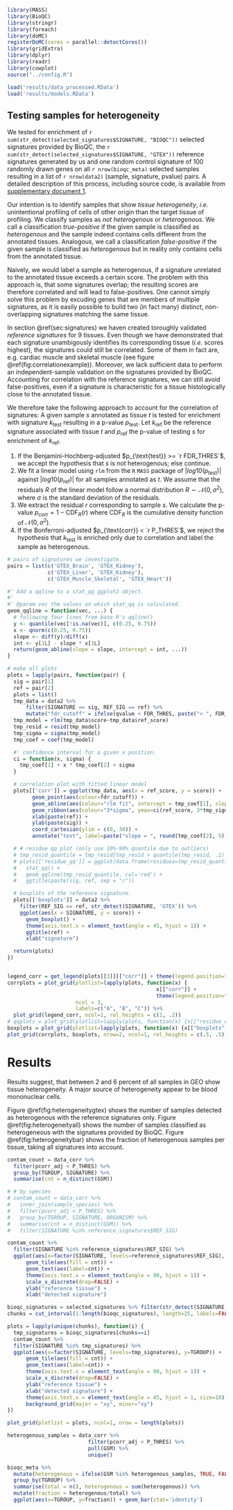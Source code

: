 ```r
library(MASS)
library(BioQC)
library(stringr)
library(foreach)
library(doMC)
registerDoMC(cores = parallel::detectCores())
library(gridExtra)
library(dplyr)
library(readr)
library(cowplot)
source("../config.R")
```

```r
load('results/data_processed.RData')
load('results/models.RData')
```

## Testing samples for heterogeneity
We tested for enrichment of `r sum(str_detect(selected_signatures$SIGNATURE, "BIOQC"))` selected signatures provided by BioQC, the `r sum(str_detect(selected_signatures$SIGNATURE, "GTEX"))` reference signatures generated by us and one random control signature of 100 randomly drawn genes on all `r nrow(bioqc_meta)` selected samples resulting in a list of `r nrow(data2)` (sample, signature, pvalue) pairs. A detailed description of this process, including source code, is available from [supplementary document 1](https://grst.github.io/BioQC_GEO_analysis/sample-selection.html#sample-processing).

Our intention is to identify samples that show *tissue heterogeneity*, *i.e.* unintentional profiling of cells of other origin than the target tissue of profiling. We classify samples as *not heterogenous* or *heterogenous*. We call a classification *true-positive* if the given sample is classified as *heterogenous* and the sample indeed contains cells different from the annotated tissues. Analogous, we call a classification *false-positive* if the given sample is classified as *heterogenous* but in reality only contains cells from the annotated tissue.

Naively, we would label a sample as heterogenous, if a signature unrelated to the annotated tissue exceeds a certain score. The problem with this approach is, that some signatures overlap; the resulting scores are therefore correlated and will lead to false-positives. One cannot simply solve this problem by excuding genes that are members of multiple signatures, as it is easily possible to build two (in fact many) distinct, non-overlapping signatures matching the same tissue.

In section \@ref(sec:signatures) we haven created toroughly validated *reference signatures* for 9 tissues. Even though we have demonstrated that each signature unambigously identifies its corresponding tissue (*i.e.* scores highest), the signatures could still be correlated. Some of them in fact are, e.g. cardiac muscle and skeletal muscle (see figure \@ref(fig:correlationexample)). Moreover, we lack sufficient data to perform an independent-sample validation on the signatures provided by BioQC. Accounting for correlation with the reference signatures, we can still avoid false-positives, even if a signature is characteristic for a tissue histologically close to the annotated tissue.

We therefore take the following approach to account for the correlation of signatures:
A given sample $s$ annotated as tissue $t$ is tested for enrichment with signature $k_{\text{test}}$ resulting in a p-value $p_{\text{test}}$. Let $k_{\text{ref}}$ be the reference signature associated with tissue $t$ and $p_{\text{ref}}$ the p-value of testing $s$ for enrichment of $k_{\text{ref}}$.

(1) If the Benjamini-Hochberg-adjusted $p_{\text{test}} >= `r FDR_THRES`$, we accept the hypothesis that $s$ is not heterogenous; else continue.
(2) We fit a linear model using `rlm` from the `R` `MASS` package of $|log10(p_{\text{test}})|$ against $|log10(p_{\text{ref}})|$ for all samples annotated as $t$. We assume that the residuals $R$ of the linear model follow a normal distribution $R \sim \mathcal{N}(0, \sigma^2)$, where $\sigma$ is the standard deviation of the residuals.
(3) We extract the residual $r$ corresponding to sample $s$. We calculate the p-value $p_{\text{corr}} = 1 - \text{CDF}_R(r)$ where $\text{CDF}_R$ is the cumulative density function of $\mathcal{N}(0, \sigma^2)$.
(4) If the Bonferroni-adjusted $p_{\text{corr}} < `r P_THRES`$, we reject the hypothesis that $k_{\text{test}}$ is enriched only due to correlation and label the sample as heterogenous.

```r
# pairs of signatures we investigate.
pairs = list(c('GTEX_Brain', 'GTEX_Kidney'),
             c('GTEX_Liver', 'GTEX_Kidney'),
             c('GTEX_Muscle_Skeletal', 'GTEX_Heart'))

#' Add a qqline to a stat_qq ggplot2 object.
#'
#' @param vec the values on which stat_qq is calculated.
geom_qqline = function(vec, ...) {
  # following four lines from base R's qqline()
  y <- quantile(vec[!is.na(vec)], c(0.25, 0.75))
  x <- qnorm(c(0.25, 0.75))
  slope <- diff(y)/diff(x)
  int <- y[1L] - slope * x[1L]
  return(geom_abline(slope = slope, intercept = int, ...))
}

# make all plots
plots = lapply(pairs, function(pair) {
  sig = pair[1]
  ref = pair[2]
  plots = list()
  tmp_data = data2 %>%
      filter(SIGNATURE == sig, REF_SIG == ref) %>%
      mutate("fdr_cutoff" = ifelse(qvalue < FDR_THRES, paste("< ", FDR_THRES), paste(">= ", FDR_THRES)))
  tmp_model = rlm(tmp_data$score~tmp_data$ref_score)
  tmp_resid = resid(tmp_model)
  tmp_sigma = sigma(tmp_model)
  tmp_coef = coef(tmp_model)

  #' confidence interval for a given x position.
  ci = function(x, sigma) {
    tmp_coef[1] + x * tmp_coef[2] + sigma
  }

  # correlation plot with fitted linear model
  plots[['corr']] = ggplot(tmp_data, aes(x = ref_score, y = score)) +
        geom_point(aes(colour=fdr_cutoff)) +
        geom_abline(aes(colour="rlm fit", intercept = tmp_coef[1], slope = tmp_coef[2]), show.legend = TRUE) +
        geom_ribbon(aes(colour="3*sigma", ymax=ci(ref_score, 3*tmp_sigma), ymin=ci(ref_score, -3*tmp_sigma)), alpha=.2, show.legend = TRUE) +
        xlab(paste(ref)) +
        ylab(paste(sig)) +
        coord_cartesian(ylim = c(0, 30)) +
        annotate("text", label=paste("slope = ", round(tmp_coef[2], 5)), x=15, y=30)

  # # residue qq plot (only use 10%-90% quantile due to outliers)
  # tmp_resid_quantile = tmp_resid[tmp_resid > quantile(tmp_resid, .1) & tmp_resid < quantile(tmp_resid, .9)]
  # plots[['residue_qq']] = ggplot(data.frame(residues=tmp_resid_quantile), aes(sample=residues)) +
  #   stat_qq() +
  #   geom_qqline(tmp_resid_quantile, col='red') +
  #   ggtitle(paste(sig, ref, sep = "/"))

  # boxplots of the reference signature.
  plots[['boxplots']] = data2 %>%
    filter(REF_SIG == ref, str_detect(SIGNATURE, 'GTEX')) %>%
    ggplot(aes(x = SIGNATURE, y = score)) +
      geom_boxplot() +
      theme(axis.text.x = element_text(angle = 45, hjust = 1)) +
      ggtitle(ref) +
      xlab("signature")

  return(plots)
})


legend_corr = get_legend(plots[[3]][["corr"]] + theme(legend.position="bottom"))
corrplots = plot_grid(plotlist=lapply(plots, function(x) {
                                                x[["corr"]] +
                                                theme(legend.position="none")}),
                      ncol = 3,
                      labels=c("A", "B", "C")) %>%
  plot_grid(legend_corr, ncol=1, rel_heights = c(1, .2))
# qqplots = plot_grid(plotlist=lapply(plots, function(x) {x[["residue_qq"]]}), ncol = 3, labels=c("D", "E", "F"))
boxplots = plot_grid(plotlist=lapply(plots, function(x) {x[["boxplots"]]})[c(1,3)], ncol = 2, labels=c("D", "E"))
plot_grid(corrplots, boxplots, nrow=2, ncol=1, rel_heights = c(.5, .5))
```


# Results
Results suggest, that between 2 and 6 percent of all samples in GEO show tissue heterogeneity. A major source of heterogeneity appear to be blood mononuclear cells.

Figure \@ref(fig:heterogeneitygtex) shows the number of samples detected as heterogenous with the reference signatures only. Figure \@ref(fig:heterogeneityall) shows the number of samples classified as heterogeneous with the signatures provided by BioQC. Figure \@ref(fig:heterogeneitybar) shows the fraction of heterogenous samples per tissue, taking all signatures into account.

```r
contam_count = data_corr %>%
  filter(pcorr_adj < P_THRES) %>%
  group_by(TGROUP, SIGNATURE) %>%
  summarise(cnt = n_distinct(GSM))

# # by species
# contam_count = data_corr %>%
#   inner_join(sample_species) %>%
#   filter(pcorr_adj < P_THRES) %>%
#   group_by(TGROUP, SIGNATURE, ORGANISM) %>%
#   summarise(cnt = n_distinct(GSM)) %>%
#   filter(SIGNATURE %in% reference_signatures$REF_SIG)

contam_count %>%
  filter(SIGNATURE %in% reference_signatures$REF_SIG) %>%
  ggplot(aes(x=factor(SIGNATURE, levels=reference_signatures$REF_SIG), y=TGROUP)) +
      geom_tile(aes(fill = cnt)) +
      geom_text(aes(label=cnt)) +
      theme(axis.text.x = element_text(angle = 90, hjust = 1)) +
      scale_x_discrete(drop=FALSE) +
      ylab("reference tissue") +
      xlab("detected signature")
```

```r
bioqc_signatures = selected_signatures %>% filter(str_detect(SIGNATURE, 'BIOQC')) %>% pull("SIGNATURE")
chunks = cut_interval(1:length(bioqc_signatures), length=25, labels=FALSE)

plots = lapply(unique(chunks), function(i) {
  tmp_signatures = bioqc_signatures[chunks==i]
  contam_count %>%
  filter(SIGNATURE %in% tmp_signatures) %>%
  ggplot(aes(x=factor(SIGNATURE, levels=tmp_signatures), y=TGROUP)) +
      geom_tile(aes(fill = cnt)) +
      geom_text(aes(label=cnt)) +
      theme(axis.text.x = element_text(angle = 90, hjust = 1)) +
      scale_x_discrete(drop=FALSE) +
      ylab("reference tissue") +
      xlab("detected signature") +
      theme(axis.text.x = element_text(angle = 45, hjust = 1, size=10)) +
      background_grid(major = "xy", minor="xy")
})

plot_grid(plotlist = plots, ncol=1, nrow = length(plots))
```

```r
heterogenous_samples = data_corr %>%
                          filter(pcorr_adj < P_THRES) %>%
                          pull(GSM) %>%
                          unique()

bioqc_meta %>%
  mutate(heterogenous = ifelse(GSM %in% heterogenous_samples, TRUE, FALSE)) %>%
  group_by(TGROUP) %>%
  summarise(total = n(), heterogenous = sum(heterogenous)) %>%
  mutate(fraction = heterogenous/total) %>%
  ggplot(aes(x=TGROUP, y=fraction)) + geom_bar(stat='identity')



```

